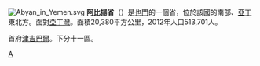 {{not verified|time=2011-08-24T00:10:08+00:00}}
[[File:Abyan_in_Yemen.svg|thumb]]
'''阿比揚省'''（{{lang-ar|محافظة أبين}}）是[[也門|也門]]的一個省，位於該國的南部、[[亞丁_(也門)|亞丁]]東北方。面對[[亞丁灣|亞丁灣]]。面積20,380平方公里，2012年人口513,701人。

首府[[津吉巴爾|津吉巴爾]]。下分十一區。

{{葉門行政區劃}}
[[Category:也門行政區劃|A]]